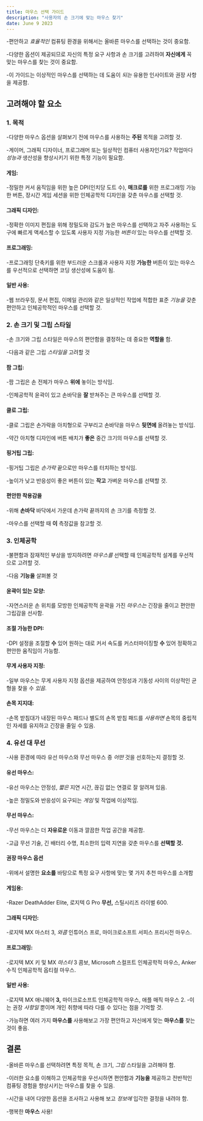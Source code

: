 ```yaml
---
title: 마우스 선택 가이드
description: "사용자의 손 크기에 맞는 마우스 찾기"
date: June 9 2023
---
```


-편안하고 _효율적인_ 컴퓨팅 환경을 위해서는 올바른 마우스를 선택하는 것이 중요함. 


-다양한 옵션이 제공되므로 자신의 특정 요구 사항과 손 크기를 고려하여 **자신에게** 꼭 맞는 마우스를 찾는 것이 중요함. 


-이 가이드는 이상적인 마우스를 선택하는 데 도움이 _되는_ 유용한 인사이트와 권장 사항을 제공함.

## 고려해야 할 요소
### 1. 목적
-다양한 마우스 옵션을 살펴보기 전에 마우스를 사용하는 **주된** 목적을 고려할 것. 


-게이머, 그래픽 디자이너, 프로그래머 또는 일상적인 컴퓨터 사용자인가요? 작업마다 _성능과_ 생산성을 향상시키기 위한 특정 기능이 필요함.

#### 게임: 
-정밀한 커서 움직임을 위한 높은 DPI(인치당 도트 수), **매크로를** 위한 프로그래밍 가능한 버튼, 장시간 게임 세션을 위한 인체공학적 디자인을 갖춘 마우스를 선택할 것.
#### 그래픽 디자인: 
-정확한 이미지 편집을 위해 정밀도와 감도가 높은 마우스를 선택하고 자주 사용하는 도구에 빠르게 액세스할 수 있도록 사용자 지정 가능한 _버튼이_ 있는 마우스를 선택할 것.
#### 프로그래밍: 
-프로그래밍 단축키를 위한 부드러운 스크롤과 사용자 지정 **가능한** 버튼이 있는 마우스를 우선적으로 선택하면 코딩 생산성에 도움이 됨.
#### 일반 사용: 
-웹 브라우징, 문서 편집, 이메일 관리와 같은 일상적인 작업에 적합한 표준 _기능을_ 갖춘 편안하고 인체공학적인 마우스를 선택할 것.
### 2. 손 크기 및 그립 스타일
-손 크기와 그립 스타일은 마우스의 편안함을 결정하는 데 중요한 **역할을** 함. 


-다음과 같은 그립 _스타일을_ 고려할 것

#### 팜 그립: 
-팜 그립은 손 전체가 마우스 **위에** 놓이는 방식임. 


-인체공학적 윤곽이 있고 손바닥을 **잘** 받쳐주는 큰 마우스를 선택할 것.
#### 클로 그립: 
-클로 그립은 손가락을 아치형으로 구부리고 손바닥을 마우스 **뒷면에** 올려놓는 방식임. 


-약간 아치형 디자인에 버튼 배치가 **좋은** 중간 크기의 마우스를 선택할 것.
#### 핑거팁 그립: 
-핑거팁 그립은 _손가락_ 끝으로만 마우스를 터치하는 방식임. 


-높이가 낮고 반응성이 좋은 버튼이 있는 **작고** 가벼운 마우스를 선택할 것.
#### 편안한 착용감을 
-위해 **손바닥** 바닥에서 가운데 손가락 끝까지의 손 크기를 측정할 것. 


-마우스를 선택할 때 **이** 측정값을 참고할 것.

### 3. 인체공학
-불편함과 잠재적인 부상을 방지하려면 _마우스를_ 선택할 때 인체공학적 설계를 우선적으로 고려할 것. 


-다음 **기능을** 살펴볼 것

#### 윤곽이 있는 모양: 
-자연스러운 손 위치를 모방한 인체공학적 윤곽을 가진 _마우스는_ 긴장을 줄이고 편안한 그립감을 선사함.
#### 조절 가능한 DPI: 
-DPI 설정을 조절할 **수** 있어 원하는 대로 커서 속도를 커스터마이징할 **수** 있어 정확하고 편안한 움직임이 가능함.
#### 무게 사용자 지정: 
-일부 마우스는 무게 사용자 지정 옵션을 제공하여 안정성과 기동성 사이의 이상적인 균형을 찾을 수 _있음._
#### 손목 지지대: 
-손목 받침대가 내장된 마우스 패드나 별도의 손목 받침 패드를 _사용하면_ 손목의 중립적인 자세를 유지하고 긴장을 줄일 수 있음.
### 4. 유선 대 무선
-사용 환경에 따라 유선 마우스와 무선 마우스 중 _어떤_ 것을 선호하는지 결정할 것.

#### 유선 마우스: 
-유선 마우스는 안정성, _짧은_ 지연 시간, 끊김 없는 연결로 잘 알려져 있음. 


-높은 정밀도와 반응성이 요구되는 _게임_ 및 작업에 이상적임.
#### 무선 마우스: 
-무선 마우스는 더 **자유로운** 이동과 깔끔한 작업 공간을 제공함. 


-고급 무선 기술, 긴 배터리 수명, 최소한의 입력 지연을 갖춘 마우스를 **선택할 것.**
#### 권장 마우스 옵션
-위에서 설명한 **요소를** 바탕으로 특정 요구 사항에 맞는 몇 가지 추천 마우스를 소개함

#### 게임용: 
-Razer DeathAdder Elite, 로지텍 G Pro **무선,** 스틸시리즈 라이벌 600.
#### 그래픽 디자인: 
-로지텍 MX 마스터 3, _와콤_ 인튜어스 프로, 마이크로소프트 서피스 프리시전 마우스.
#### 프로그래밍: 
-로지텍 MX 키 및 MX _마스터_ 3 콤보, Microsoft 스컬프트 인체공학적 마우스, Anker 수직 인체공학적 옵티컬 마우스.
#### 일반 사용: 
-로지텍 MX 애니웨어 **3,** 마이크로소프트 인체공학적 마우스, 애플 매직 마우스 2.
-이는 권장 _사항일_ 뿐이며 개인 취향에 따라 다를 수 있다는 점을 기억할 것. 


-가능하면 여러 가지 **마우스를** 사용해보고 가장 편안하고 자신에게 맞는 **마우스를** 찾는 것이 좋음.

## 결론
-올바른 마우스를 선택하려면 특정 목적, 손 크기, _그립_ 스타일을 고려해야 함. 


-이러한 요소를 이해하고 인체공학을 우선시하면 편안함과 **기능을** 제공하고 전반적인 컴퓨팅 경험을 향상시키는 마우스를 찾을 수 있음. 


-시간을 내어 다양한 옵션을 조사하고 사용해 보고 _정보에_ 입각한 결정을 내려야 함. 


-행복한 **마우스** 사용!
